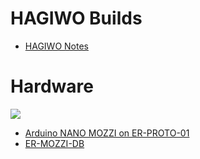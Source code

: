 = HAGIWO Builds =

* [https://note.com/solder_state/ HAGIWO Notes]

= Hardware =

<img src="http://land-boards.com/blwiki/images/5/5c/ER-PROTO-01-NANO-MOZZI_P1080687-720PX.jpg"></img>

* [http://land-boards.com/blwiki/index.php?title=Arduino_NANO_MOZZI_on_ER-PROTO-01 Arduino NANO MOZZI on ER-PROTO-01]
* [http://land-boards.com/blwiki/index.php?title=ER-MOZZI-DB ER-MOZZI-DB]
